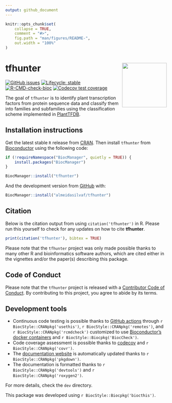 ```yaml
---
output: github_document
---
```


<!-- README.md is generated from README.Rmd. Please edit that file -->

```r
knitr::opts_chunk$set(
    collapse = TRUE,
    comment = "#>",
    fig.path = "man/figures/README-",
    out.width = "100%"
)
```

# tfhunter <img src="man/figures/logo.png" align="right" height="139" />

<!-- badges: start -->
[![GitHub issues](https://img.shields.io/github/issues/almeidasilvaf/tfhunter)](https://github.com/almeidasilvaf/tfhunter/issues)
[![Lifecycle: stable](https://img.shields.io/badge/lifecycle-stable-brightgreen.svg)](https://lifecycle.r-lib.org/articles/stages.html#stable)
[![R-CMD-check-bioc](https://github.com/almeidasilvaf/tfhunter/workflows/R-CMD-check-bioc/badge.svg)](https://github.com/almeidasilvaf/tfhunter/actions)
[![Codecov test
coverage](https://codecov.io/gh/almeidasilvaf/tfhunter/branch/master/graph/badge.svg)](https://codecov.io/gh/almeidasilvaf/tfhunter?branch=master)
<!-- badges: end -->

The goal of `tfhunter` is to identify plant transcription factors from protein 
sequence data and classify them into families and subfamilies using the
classification scheme implemented 
in [PlantTFDB](https://doi.org/10.1093/nar/gkz1020).

## Installation instructions

Get the latest stable `R` release from [CRAN](http://cran.r-project.org/). 
Then install `tfhunter` from [Bioconductor](http://bioconductor.org/) 
using the following code:

```r
if (!requireNamespace("BiocManager", quietly = TRUE)) {
    install.packages("BiocManager")
}

BiocManager::install("tfhunter")
```

And the development version from 
[GitHub](https://github.com/almeidasilvaf/tfhunter) with:

```r
BiocManager::install("almeidasilvaf/tfhunter")
```

## Citation

Below is the citation output from using `citation('tfhunter')` in R. Please
run this yourself to check for any updates on how to cite __tfhunter__.

```r
print(citation('tfhunter'), bibtex = TRUE)
```

Please note that the `tfhunter` project was only made possible thanks to many 
other R and bioinformatics software authors, which are cited either in the 
vignettes and/or the paper(s) describing this package.

## Code of Conduct

Please note that the `tfhunter` project is released with a [Contributor Code of Conduct](http://bioconductor.org/about/code-of-conduct/). By contributing to this project, you agree to abide by its terms.

## Development tools

* Continuous code testing is possible thanks to [GitHub actions](https://www.tidyverse.org/blog/2020/04/usethis-1-6-0/)  through `r BiocStyle::CRANpkg('usethis')`, `r BiocStyle::CRANpkg('remotes')`, and `r BiocStyle::CRANpkg('rcmdcheck')` customized to use [Bioconductor's docker containers](https://www.bioconductor.org/help/docker/) and `r BiocStyle::Biocpkg('BiocCheck')`.
* Code coverage assessment is possible thanks to [codecov](https://codecov.io/gh) and `r BiocStyle::CRANpkg('covr')`.
* The [documentation website](http://almeidasilvaf.github.io/tfhunter) is automatically updated thanks to `r BiocStyle::CRANpkg('pkgdown')`.
* The documentation is formatted thanks to `r BiocStyle::CRANpkg('devtools')` and `r BiocStyle::CRANpkg('roxygen2')`.

For more details, check the `dev` directory.

This package was developed using `r BiocStyle::Biocpkg('biocthis')`.



